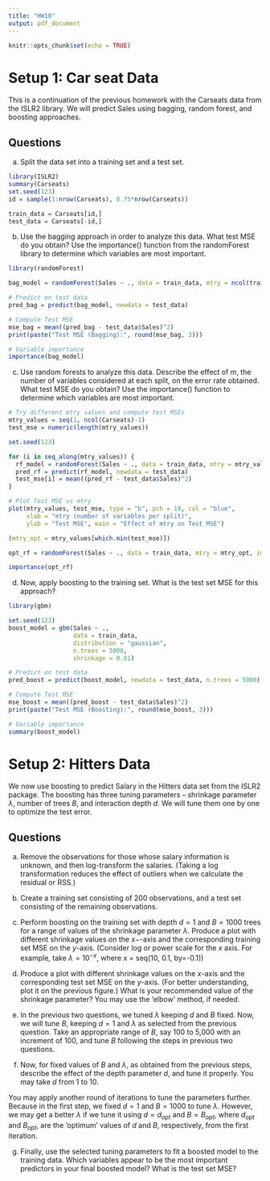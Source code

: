 ```yaml
---
title: "HW10"
output: pdf_document
---
```


```r
knitr::opts_chunk$set(echo = TRUE)
```

# Setup 1: Car seat Data
This is a continuation of the previous homework with the Carseats data from the ISLR2 library. We will predict Sales using bagging, random forest, and boosting approaches.

## Questions
a. Split the data set into a training set and a test set.
```r
library(ISLR2)
summary(Carseats)
set.seed(123)
id = sample(1:nrow(Carseats), 0.75*nrow(Carseats))

train_data = Carseats[id,]
test_data = Carseats[-id,]
```

b. Use the bagging approach in order to analyze this data. What test MSE do you obtain? Use the importance() function from the randomForest library to determine which variables are most important.
```r
library(randomForest)

bag_model = randomForest(Sales ~ ., data = train_data, mtry = ncol(train_data), importance = TRUE)

# Predict on test data
pred_bag = predict(bag_model, newdata = test_data)

# Compute Test MSE
mse_bag = mean((pred_bag - test_data$Sales)^2)
print(paste("Test MSE (Bagging):", round(mse_bag, 3)))

# Variable importance
importance(bag_model)
```


c. Use random forests to analyze this data. Describe the effect of $m$, the number of variables considered at each split, on the error rate obtained. What test MSE do you obtain? Use the importance() function to determine which variables are most important.

```r
# Try different mtry values and compute test MSEs
mtry_values = seq(1, ncol(Carseats)-1)
test_mse = numeric(length(mtry_values))

set.seed(123)

for (i in seq_along(mtry_values)) {
  rf_model = randomForest(Sales ~ ., data = train_data, mtry = mtry_values[i], importance = TRUE)
  pred_rf = predict(rf_model, newdata = test_data)
  test_mse[i] = mean((pred_rf - test_data$Sales)^2)
}

# Plot Test MSE vs mtry
plot(mtry_values, test_mse, type = "b", pch = 19, col = "blue",
     xlab = "mtry (number of variables per split)",
     ylab = "Test MSE", main = "Effect of mtry on Test MSE")

(mtry_opt = mtry_values[which.min(test_mse)])

opt_rf = randomForest(Sales ~ ., data = train_data, mtry = mtry_opt, importance = TRUE)

importance(opt_rf)
```

d. Now, apply boosting to the training set. What is the test set MSE for this approach?
```r
library(gbm)

set.seed(123)
boost_model = gbm(Sales ~ ., 
                  data = train_data, 
                  distribution = "gaussian", 
                  n.trees = 5000,
                  shrinkage = 0.01)

# Predict on test data
pred_boost = predict(boost_model, newdata = test_data, n.trees = 5000)

# Compute Test MSE
mse_boost = mean((pred_boost - test_data$Sales)^2)
print(paste("Test MSE (Boosting):", round(mse_boost, 3)))

# Variable importance
summary(boost_model)
```


# Setup 2: Hitters Data
We now use boosting to predict Salary in the Hitters data set from the ISLR2 package. The boosting has three tuning parameters – shrinkage parameter $\lambda$, number of trees $B$, and interaction depth $d$. We will tune them one by one to optimize the test error.

## Questions
a. Remove the observations for those whose salary information is unknown, and then log-transform the salaries. (Taking a log transformation reduces the effect of outliers when we calculate the residual or RSS.)

b. Create a training set consisting of 200 observations, and a test set consisting of the remaining observations.

c. Perform boosting on the training set with depth $d=1$ and $B=1000$ trees for a range of values of the shrinkage parameter $\lambda$. Produce a plot with different shrinkage values on the $x-$-axis and the corresponding training set MSE on the $y$-axis. (Consider log or power scale for the $x$ axis. For example, take $\lambda=10^{-x}$, where x = seq(10, 0.1, by=-0.1))

d. Produce a plot with different shrinkage values on the $x$-axis and the corresponding test set MSE on the $y$-axis. (For better understanding, plot it on the previous figure.) What is your recommended value of the shrinkage parameter? You may use the ‘elbow’ method, if needed.

e. In the previous two questions, we tuned $\lambda$ keeping $d$ and $B$ fixed. Now, we will tune $B$, keeping $d=1$ and $\lambda$ as selected from the previous question. Take an appropriate range of $B$, say 100 to 5,000 with an increment of 100, and tune $B$ following the steps in previous two questions.

f. Now, for fixed values of $B$ and $\lambda$, as obtained from the previous steps, describe the effect of the depth parameter $d$, and tune it properly. You may take $d$ from 1 to 10.

\textbf{Note:} You may apply another round of iterations to tune the parameters further. Because in the first step, we fixed $d=1$ and $B=1000$ to tune $\lambda$. However, we may get a better $\lambda$ if we tune it using $d=d_{opt}$ and $B=B_{opt}$, where $d_{opt}$ and $B_{opt}$, are the ‘optimum’ values of $d$ and $B$, respectively, from the first iteration.

g. Finally, use the selected tuning parameters to fit a boosted model to the training data. Which variables appear to be the most important predictors in your final boosted model? What is the test set MSE?

```r

```

